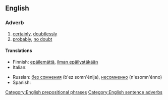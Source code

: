 ==English==

===Adverb===
{{en-adv|pos=[[without]] a [[doubt]]|-}}

# [[certainly]], [[doubtlessly]]
# [[probably]], [[no doubt]]

====Translations====
{{top}}
* Finnish: [[epäilemättä]], [[ilman epäilystäkään]]
* Italian: {{t-|it|senza dubbio}}
{{mid}}
* Russian: [[без сомнения]] (b'ez somn'énija), [[несомненно]] (n'esomn'énno)
* Spanish: {{t-|es|sin duda}}
{{bottom}}

[[Category:English prepositional phrases]]
[[Category:English sentence adverbs]]